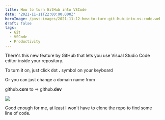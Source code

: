 ```yaml
---
title: How to turn GitHub into VSCode
date: '2021-11-11T22:00:00.000Z'
heroImage: /post-images/2021-11-12-how-to-turn-git-hub-into-vs-code.webp
draft: false
tags:
  - Git
  - VSCode
  - Productivity
---
```


There's this new feature by GitHub that lets you use Visual Studio Code editor inside your repository.

To turn it on, just click dot **.** symbol on your keyboard

Or you can just change a domain name from

github.**com** to => github.**dev**

![](/post-images/2021-11-github-shortcut.gif)

Good enough for me, at least I won't have to clone the repo to find some line of code.
